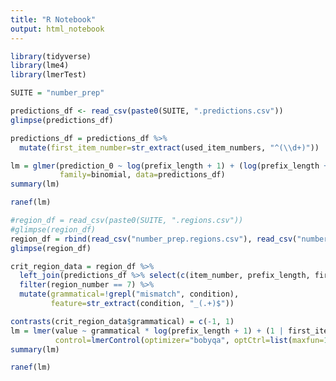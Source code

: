 ```yaml
---
title: "R Notebook"
output: html_notebook
---
```


```r
library(tidyverse)
library(lme4)
library(lmerTest)
```

```r
SUITE = "number_prep"
```


```r
predictions_df <- read_csv(paste0(SUITE, ".predictions.csv"))
glimpse(predictions_df)
```

```r
predictions_df = predictions_df %>% 
  mutate(first_item_number=str_extract(used_item_numbers, "^(\\d+)"))
```

```r
lm = glmer(prediction_0 ~ log(prefix_length + 1) + (log(prefix_length + 1) | first_item_number),
           family=binomial, data=predictions_df)
summary(lm)
```
```r
ranef(lm)
```


```r
#region_df = read_csv(paste0(SUITE, ".regions.csv"))
#glimpse(region_df)
region_df = rbind(read_csv("number_prep.regions.csv"), read_csv("number_prep2.regions.csv"))
glimpse(region_df)
```

```r
crit_region_data = region_df %>% 
  left_join(predictions_df %>% select(c(item_number, prefix_length, first_item_number)), by="item_number") %>% 
  filter(region_number == 7) %>% 
  mutate(grammatical=!grepl("mismatch", condition),
         feature=str_extract(condition, "_(.+)$"))
```

```r
contrasts(crit_region_data$grammatical) = c(-1, 1)
lm = lmer(value ~ grammatical * log(prefix_length + 1) + (1 | first_item_number) + (1 | feature), data=crit_region_data,
          control=lmerControl(optimizer="bobyqa", optCtrl=list(maxfun=100000)))
summary(lm)
```

```r
ranef(lm)
```


